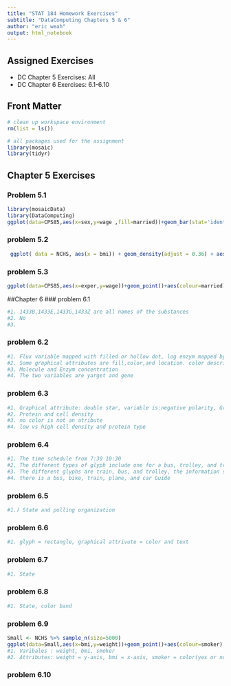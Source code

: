```yaml
---
title: "STAT 184 Homework Exercises" 
subtitle: "DataComputing Chapters 5 & 6"
author: "eric weah"
output: html_notebook
---
```


## Assigned Exercises

- DC Chapter 5 Exercises: All 
- DC Chapter 6 Exercises: 6.1-6.10

## Front Matter

```r
# clean up workspace environment
rm(list = ls())

# all packages used for the assignment
library(mosaic)
library(tidyr)

```



## Chapter 5 Exercises

### Problem 5.1
```r
library(mosaicData)
library(DataComputing)
ggplot(data=CPS85,aes(x=sex,y=wage ,fill=married))+geom_bar(stat='identity',position='dodge', width=.9)+ facet_wrap(~union,ncol=3) 


```
### problem 5.2
```r
 ggplot( data = NCHS, aes(x = bmi)) + geom_density(adjust = 0.36) + aes(colour = sex) + facet_wrap(~pregnant, ncol = 4) + labs(title = "") + theme(legend.position = "right") 

```
### problem 5.3
```r
ggplot(data=CPS85,aes(x=exper,y=wage))+geom_point()+aes(colour=married)+scale_x_log10()+scale_y_log10()+facet_wrap(~sector,ncol=4) 


```

##Chapter 6
### problem 6.1
```r
#1. 1433B,1433E,1433G,1433Z are all names of the substances
#2. No
#3. 
```

### problem 6.2
```r
#1. Flux variable mapped with filled or hollow dot, log enzym mapped by tick marks from -3 to 5 on y axis, target is mapped by lines at the top of graph, Each gene variable is mapped on a tick mark on x axis, molecule variable mapped by colors of dots
#2. Some graphical attributes are fill,color,and location. color describes the different molecules. fill describes if it has fluz > 0 or = 0
#3. Molecule and Enzym concentration
#4. The two variables are yarget and gene
```
### problem 6.3
```r
#1. Graphical attribute: double star, variable is:negative polarity, Graphical attribute: bar, variable is : center,low,high
#2. Protein and cell density
#3. no color is not an atribute
#4. low vs high cell density and protein type

```
### problem 6.4
```r
#1. The time schedule from 7:30 10:30
#2. The different types of glyph include one for a bus, trolley, and train
#3. The different glyphs are train, bus, and trolley, the information shows the time for each seperate stop. Also shows the duration of the route.
#4. there is a bus, bike, train, plane, and car Guide
```
### problem 6.5
```r
#1.) State and polling organization
```
### problem 6.6
```r
#1. glyph = rectangle, graphical attrivute = color and text
```
### problem 6.7
```r
#1. State
```

### problem 6.8
```r
#1. State, color band
```
### problem 6.9
```r
Small <- NCHS %>% sample_n(size=5000)
ggplot(data=Small,aes(x=bmi,y=weight))+geom_point()+aes(colour=smoker)
#1. Varibales : weight, bmi, smoker
#2. Attributes: weight = y-axis, bmi = x-axis, smoker = color(yes or no)
```
### problem 6.10
